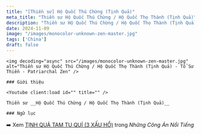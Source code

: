 ```yaml
---
title: "[Thiền sư] Hộ Quốc Thú Chừng (Tịnh Quả)"
meta_title: "Thiền sư Hộ Quốc Thú Chừng / Hộ Quốc Thọ Thành (Tịnh Quả)"
description: "Thiền sư Hộ Quốc Thú Chừng / Hộ Quốc Thọ Thành (Tịnh Quả)"
date: 2024-11-09
image: "/images/monocolor-unknown-zen-master.jpg"
tags: ['China']
draft: false
---
```


<div className="grid xl:grid-cols-8 lg:grid-cols-8 md:grid-cols-2 sm:grid-cols-2 xs:grid-cols-1 gap-8 bg-body dark:bg-darkmode-body">

  <div className="lg:col-span-3 md:col-span-1">

    <img decoding="async" src="/images/monocolor-unknown-zen-master.jpg" alt="Thiền sư Hộ Quốc Thú Chừng / Hộ Quốc Thọ Thành (Tịnh Quả) - Tổ Sư Thiền - Patriarchal Zen" />

    ### Giới thiệu

    <Youtube client:load id="" title="" />

    Thiền sư __Hộ Quốc Thú Chừng / Hộ Quốc Thọ Thành (Tịnh Quả)__

</div>

<div className="lg:col-span-5 md:col-span-1">

    ### Ngữ lục

  ➡️ Xem <a href="/koans/famous-koans#Jingguo-3-shames" target="_blank">TỊNH QUẢ TAM TU QUÍ (3 XẤU HỔ)</a> trong _Những Công Án Nổi Tiếng_

  <Notice type="warning" title="cảnh ngữ">

  </Notice>

  <Notice type="tip" title="tác phẩm">

  </Notice>

  <Notice type="info" title="thông tin khác">

  </Notice>

</div>

</div>
